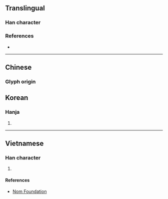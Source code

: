 {{character info/new}}
==Translingual==

===Han character===
{{Han char|rn=75|rad=木|as=05|sn=9|four=45957|canj=DGB|ids=⿰木冉}}

===References===
* {{Han ref|kx=0520.010|dkj=14637|dj=0908.010|hdz=21182.040|uh=67DF|ud=26591|bh=CF49|bd=53065}}

----

==Chinese==
{{zh-forms}}

===Glyph origin===
{{Han etym}}
{{zh-see|楠|v}}

==Korean==

===Hanja===
{{ko-hanja|hangeul=남|eumhun=|rv=nam|mr=nam|y=nam}}

# {{defn|lang=ko|sort=木05}}

----

==Vietnamese==

===Han character===
{{vi-readings|rs=木05|hanviet=nam}}

# {{defn|lang=vi|sort=木05}}

====References====
* [http://nomfoundation.org/common/nom_details.php?codepoint=67df Nom Foundation]